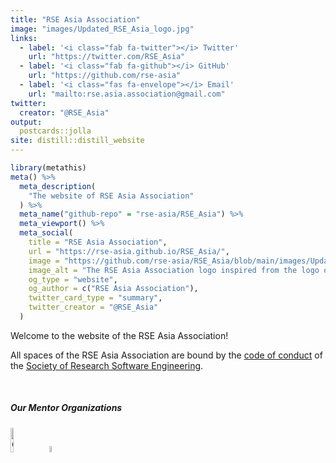 ---
title: "RSE Asia Association"
image: "images/Updated_RSE_Asia_logo.jpg"
links:
  - label: '<i class="fab fa-twitter"></i> Twitter'
    url: "https://twitter.com/RSE_Asia"
  - label: '<i class="fab fa-github"></i> GitHub'
    url: "https://github.com/rse-asia"
  - label: '<i class="fas fa-envelope"></i> Email'
    url: "mailto:rse.asia.association@gmail.com"
twitter:
  creator: "@RSE_Asia"
output:
  postcards::jolla
site: distill::distill_website
---

```{r setup, message=FALSE, warning=FALSE, include=FALSE}
library(metathis)
meta() %>%
  meta_description(
    "The website of RSE Asia Association"
  ) %>%
  meta_name("github-repo" = "rse-asia/RSE_Asia") %>%
  meta_viewport() %>%
  meta_social(
    title = "RSE Asia Association",
    url = "https://rse-asia.github.io/RSE_Asia/",
    image = "https://github.com/rse-asia/RSE_Asia/blob/main/images/Updated_RSE_Asia_logo.jpg",
    image_alt = "The RSE Asia Association logo inspired from the logo of the Society of Research Software Engineering - Labelled RSE on top in white capital letters and labelled ASIA below in capital letters.",
    og_type = "website",
    og_author = c("RSE Asia Association"),
    twitter_card_type = "summary",
    twitter_creator = "@RSE_Asia"
  )
```

Welcome to the website of the RSE Asia Association!
 
All spaces of the RSE Asia Association are bound by the [code of conduct](https://society-rse.org/about/code-of-conduct/) of the [Society of Research Software Engineering](https://society-rse.org/). 

$~$

##### Our Mentor Organizations
[![Open Life Science Logo](images/OLS_Logo.png){width=10%}](https://openlifesci.org/) $~$     [![Society of Research Software Engineering  Logo](images/Soc_RSE_Logo.png){width=5%}](https://society-rse.org/events/pilot-mentoring-programme/)
